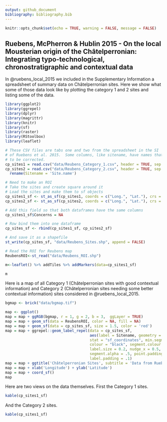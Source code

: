 ```yaml
---
output: github_document
bibliography: bibliography.bib
---
```


```r

knitr::opts_chunk$set(echo = TRUE, warning = FALSE, message = FALSE)

```


## Ruebens, McPherron & Hublin 2015 - On the local Mousterian origin of the Châtelperronian: Integrating typo-technological, chronostratigraphic and contextual data

In @ruebens_local_2015 we included in the Supplementary Information a spreadsheet of summary data on Châtelperronian sites.  Here we show what some of those data look like by plotting the category 1 and 2 sites and listing some of the data.

```r

library(ggplot2)
library(ggrepel)
library(dplyr)
library(magrittr)
library(knitr)
library(sf)
library(raster)
library(RStoolbox)
library(leaflet)

# These CSV files are tabs one and two from the spreadsheet in the SI
# of Ruebens et al. 2015.  Some columns, like sitename, have names that need 
# to be corrected.
cp_sites1 = read.csv("data/Reubens_Category_1.csv", header = TRUE, sep = ',')%>%rename(Sitename = 'Site.name')
cp_sites2 = read.csv("data/Reubens_Category_2.csv", header = TRUE, sep = ',') %>%
  rename(Sitename = 'Site.name')

```


```r

# Need to make an ROI
# Take the sites and create square around it
# Load the sites and make them to sf objects 
cp_sites1_sf <- st_as_sf(cp_sites1, coords = c("Long.", "Lat."), crs = 4326, agr = "constant")
cp_sites2_sf <- st_as_sf(cp_sites2, coords = c("Long.", "Lat."), crs = 4326, agr = "constant")

# Add this field so that both dataframes have the same columns
cp_sites1_sf$Concerns = NA

# Row bind them into one dataframe
cp_sites_sf <- rbind(cp_sites1_sf, cp_sites2_sf)

# And save it as a shapefile
st_write(cp_sites_sf, "data/Reubens_Sites.shp", append = FALSE)

# Read the ROI for Reubens map 
ReubensROI<-st_read("data/Reubens_ROI.shp")

```



```r

m<-leaflet() %>% addTiles %>% addMarkers(data=cp_sites1_sf)

m
```


Here is a map of all Category 1 (Châtelperronian sites with good contextual information) and Category 2 (Châtelperronian sites needing some better contextual information) sites considered in @ruebens_local_2015.

```r

bgmap <- brick("data/bgmap.tif")

map <- ggplot()
map = map + ggRGB(bgmap, r = 1, g = 2, b = 3,  ggLayer = TRUE)
map = map + geom_sf(data = ReubensROI, color = NA, fill = NA)
map = map + geom_sf(data = cp_sites_sf, size = 1.5, color = 'red')
map = map + ggrepel::geom_label_repel(data = cp_sites_sf,
                                      aes(label = Sitename, geometry = geometry),
                                      stat = "sf_coordinates", min.segment.length = 0,
                                      colour = "black", segment.colour = "black",
                                      label.size = 0.2, nudge_x = 0.5, size = 1,
                                      segment.alpha = .5, point.padding = .1,
                                      label.padding = .1)
map = map + ggtitle('Châtelperronian Sites', subtitle = 'Data from Ruebens et al. 2015')
map = map + xlab('Longitude') + ylab('Latitude')
map = map + coord_sf()
map 

```

Here are two views on the data themselves.  First the Category 1 sites.

```r

kable(cp_sites1_sf)

```


And the Category 2 sites.

```r

kable(cp_sites1_sf)

```


